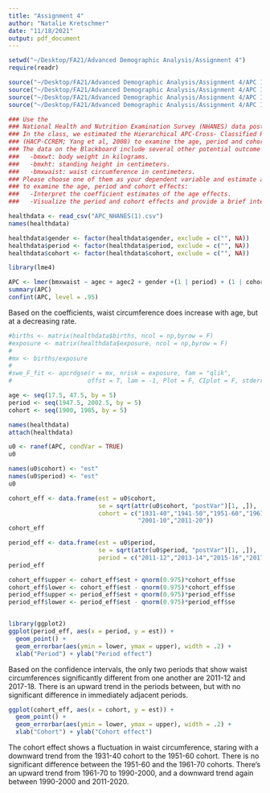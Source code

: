 ```yaml
---
title: "Assignment 4"
author: "Natalie Kretschmer"
date: "11/18/2021"
output: pdf_document
---
```


```r
setwd("~/Desktop/FA21/Advanced Demographic Analysis/Assignment 4")
require(readr)

source("~/Desktop/FA21/Advanced Demographic Analysis/Assignment 4/APC IE programs/apcmat.fun.r")
source("~/Desktop/FA21/Advanced Demographic Analysis/Assignment 4/APC IE programs/apcrdg.fun.r")
source("~/Desktop/FA21/Advanced Demographic Analysis/Assignment 4/APC IE programs/apcrdgse.fun.r")
source("~/Desktop/FA21/Advanced Demographic Analysis/Assignment 4/APC IE programs/constr.fun.r")

### Use the
### National Health and Nutrition Examination Survey (NHANES) data posted on the Blackboard for this assignment. 
### In the class, we estimated the Hierarchical APC-Cross- Classified Random Effect Models
### (HACP-CCREM; Yang et al, 2008) to examine the age, period and cohort effects on body mass index (BMI).
### The data on the Blackboard include several other potential outcome variables:
###   -bmxwt: body weight in kilograms.
###   -bmxht: standing height in centimeters.
###   -bmxwaist: waist circumference in centimeters.
### Please choose one of them as your dependent variable and estimate a hierarchical APC model
### to examine the age, period and cohort effects:
###   -Interpret the coefficient estimates of the age effects.
###   -Visualize the period and cohort effects and provide a brief interpretation.

healthdata <- read_csv("APC_NHANES(1).csv")
names(healthdata)

healthdata$gender <- factor(healthdata$gender, exclude = c("", NA))
healthdata$period <- factor(healthdata$period, exclude = c("", NA))
healthdata$cohort <- factor(healthdata$cohort, exclude = c("", NA))

library(lme4)

APC <- lmer(bmxwaist ~ agec + agec2 + gender +(1 | period) + (1 | cohort), data = healthdata)
summary(APC)
confint(APC, level = .95)
```

Based on the coefficients, waist circumference does increase with age, but at a decreasing rate.

```r
#births <- matrix(healthdata$births, ncol = np,byrow = F)
#exposure <- matrix(healthdata$exposure, ncol = np,byrow = F)
#
#mx <- births/exposure
#
#swe_F_fit <- apcrdgse(r = mx, nrisk = exposure, fam = "qlik", 
#                     offst = T, lam = -1, Plot = F, CIplot = F, stderr = T)

age <- seq(17.5, 47.5, by = 5)
period <- seq(1947.5, 2002.5, by = 5)
cohort <- seq(1900, 1985, by = 5)

names(healthdata)
attach(healthdata)

u0 <- ranef(APC, condVar = TRUE)
u0

names(u0$cohort) <- "est"
names(u0$period) <- "est"
u0

cohort_eff <- data.frame(est = u0$cohort,
                         se = sqrt(attr(u0$cohort, "postVar")[1, ,]),
                         cohort = c("1931-40","1941-50","1951-60","1961-70", "1971-80","1981-90","1990-00",
                                    "2001-10","2011-20"))
cohort_eff

period_eff <- data.frame(est = u0$period,
                         se = sqrt(attr(u0$period, "postVar")[1, ,]),
                         period = c("2011-12","2013-14","2015-16","2017-18"))
period_eff

cohort_eff$upper <- cohort_eff$est + qnorm(0.975)*cohort_eff$se
cohort_eff$lower <- cohort_eff$est - qnorm(0.975)*cohort_eff$se
period_eff$upper <- period_eff$est + qnorm(0.975)*period_eff$se
period_eff$lower <- period_eff$est - qnorm(0.975)*period_eff$se


library(ggplot2)
ggplot(period_eff, aes(x = period, y = est)) +
  geom_point() +
  geom_errorbar(aes(ymin = lower, ymax = upper), width = .2) +
  xlab("Period") + ylab("Period effect")
```

Based on the confidence intervals, the only two periods that show waist circumferences significantly different from one another are 2011-12 and 2017-18. There is an upward trend in the periods between, but with no significant difference in immediately adjacent periods.

```r
ggplot(cohort_eff, aes(x = cohort, y = est)) +
  geom_point() +
  geom_errorbar(aes(ymin = lower, ymax = upper), width = .2) +
  xlab("Cohort") + ylab("Cohort effect")
```

The cohort effect shows a fluctuation in waist circumference, staring with a downward trend from the 1931-40 cohort to the 1951-60 cohort. There is no significant difference between the 1951-60 and the 1961-70 cohorts. There's an upward trend from 1961-70 to 1990-2000, and a downward trend again between 1990-2000 and 2011-2020.

